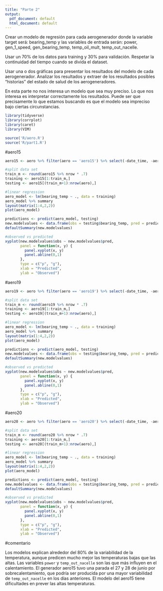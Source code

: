 ```yaml
---
title: "Parte 2"
output:
  pdf_document: default
  html_document: default
---
```


Crear un modelo de regresión para cada aerogenerador donde la variable target será:
bearing_temp y las variables de entrada serán: power, gen_1_speed, gen_bearing_temp, temp_oil_mult, temp_out_nacelle.

Usar un 70% de los datos para training y 30% para validación. Respetar la continuidad
del tiempo cuando se divida el dataset.

Usar una o dos gráficas para presentar los resultados del modelo de cada aerogenerador.
Analizar los resultados y extraer de los resultados posibles "historias" del estado de
salud de los aerogeneradores.

En esta parte no nos interesa un modelo que sea muy preciso. Lo que nos interesa es
interpretar correctamente los resultados. Puede ser que precisamente lo que estamos
buscando es que el modelo sea impreciso bajo ciertas circunstancias.

```r

library(tidyverse)
library(corrplot)
library(caret)
library(VIM)

source('R/aero.R')
source('R/part1.R')

```

#aero15

```r

aero15 <- aero %>% filter(aero == 'aero15') %>% select(-date_time, -aero)

#split data set
train_m <- round(aero15 %>% nrow * .7)
training <- aero15[1:train_m,]
testing <- aero15[(train_m+1):nrow(aero),]

#linear regression  
aero_model <- lm(bearing_temp ~ ., data = training)
aero_model %>% summary
layout(matrix(1:4,2,2))
plot(aero_model)

predictions <- predict(aero_model, testing)
new.modelvalues <- data.frame(obs = testing$bearing_temp, pred = predictions)
defaultSummary(new.modelvalues)

#observed vs predicted
xyplot(new.modelvalues$obs ~ new.modelvalues$pred,
       panel = function(x, y) {
         panel.xyplot(x, y)
         panel.abline(0,1)
       },
       type = c("p", "g"),
       xlab = "Predicted",
       ylab = "Observed")

```

#aero19

```r

aero19 <- aero %>% filter(aero == 'aero19') %>% select(-date_time, -aero)

#split data set
train_m <- round(aero19 %>% nrow * .7)
training <- aero19[1:train_m,]
testing <- aero19[(train_m+1):nrow(aero),]

#linear regression  
aero_model <- lm(bearing_temp ~ ., data = training)
aero_model %>% summary
layout(matrix(1:4,2,2))
plot(aero_model)

predictions <- predict(aero_model, testing)
new.modelvalues <- data.frame(obs = testing$bearing_temp, pred = predictions)
defaultSummary(new.modelvalues)

#observed vs predicted
xyplot(new.modelvalues$obs ~ new.modelvalues$pred,
       panel = function(x, y) {
         panel.xyplot(x, y)
         panel.abline(0,1)
       },
       type = c("p", "g"),
       xlab = "Predicted",
       ylab = "Observed")

```

#aero20

```r

aero20 <- aero %>% filter(aero == 'aero20') %>% select(-date_time, -aero)

#split data set
train_m <- round(aero20 %>% nrow * .7)
training <- aero20[1:train_m,]
testing <- aero20[(train_m+1):nrow(aero),]

#linear regression  
aero_model <- lm(bearing_temp ~ ., data = training)
aero_model %>% summary
layout(matrix(1:4,2,2))
plot(aero_model)

predictions <- predict(aero_model, testing)
new.modelvalues <- data.frame(obs = testing$bearing_temp, pred = predictions)
defaultSummary(new.modelvalues)

#observed vs predicted
xyplot(new.modelvalues$obs ~ new.modelvalues$pred,
       panel = function(x, y) {
         panel.xyplot(x, y)
         panel.abline(0,1)
       },
       type = c("p", "g"),
       xlab = "Predicted",
       ylab = "Observed")

```

#comentario

Los modelos explican alrededor del 80% de la variabilidad de la temperatura, aunque predicen mucho mejor las temperaturas bajas que las altas. Las variables `power` y `temp_out_nacelle` son las que más influyen en el calentamiento. El generador aero15 tuvo una parada el 27 y 28 de junio por sobrecalentamiento, que podría ser producida por una mayor variabilidad de `temp_out_nacelle` en los días anteriores. El modelo del aero15 tiene dificultades en prever las altas temperaturas.

